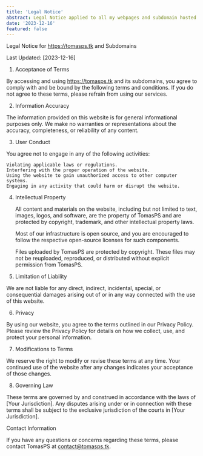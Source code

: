 ```yaml
---
title: 'Legal Notice'
abstract: Legal Notice applied to all my webpages and subdomain hosted by me
date: '2023-12-16'
featured: false
---
```


Legal Notice for https://tomasps.tk and Subdomains

Last Updated: [2023-12-16]

1. Acceptance of Terms

By accessing and using https://tomasps.tk and its subdomains, you agree to comply with and be bound by the following terms and conditions. If you do not agree to these terms, please refrain from using our services.

2. Information Accuracy

The information provided on this website is for general informational purposes only. We make no warranties or representations about the accuracy, completeness, or reliability of any content.

3. User Conduct

You agree not to engage in any of the following activities:

    Violating applicable laws or regulations.
    Interfering with the proper operation of the website.
    Using the website to gain unauthorized access to other computer systems.
    Engaging in any activity that could harm or disrupt the website.

4. Intellectual Property

   All content and materials on the website, including but not limited to text, images, logos, and software, are the property of TomasPS and are protected by copyright, trademark, and other intellectual property laws.

   Most of our infrastructure is open source, and you are encouraged to follow the respective open-source licenses for such components.

   Files uploaded by TomasPS are protected by copyright. These files may not be reuploaded, reproduced, or distributed without explicit permission from TomasPS.

5. Limitation of Liability

We are not liable for any direct, indirect, incidental, special, or consequential damages arising out of or in any way connected with the use of this website.

6. Privacy

By using our website, you agree to the terms outlined in our Privacy Policy. Please review the Privacy Policy for details on how we collect, use, and protect your personal information.

7. Modifications to Terms

We reserve the right to modify or revise these terms at any time. Your continued use of the website after any changes indicates your acceptance of those changes.

8. Governing Law

These terms are governed by and construed in accordance with the laws of [Your Jurisdiction]. Any disputes arising under or in connection with these terms shall be subject to the exclusive jurisdiction of the courts in [Your Jurisdiction].

Contact Information

If you have any questions or concerns regarding these terms, please contact TomasPS at contact@tomasps.tk.
